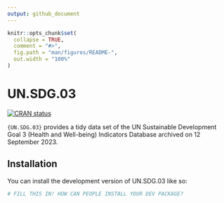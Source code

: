 ```yaml
---
output: github_document
---
```


<!-- README.md is generated from README.Rmd. Please edit that file -->

```r
knitr::opts_chunk$set(
  collapse = TRUE,
  comment = "#>",
  fig.path = "man/figures/README-",
  out.width = "100%"
)
```

# UN.SDG.03

<!-- badges: start -->
[![CRAN status](https://www.r-pkg.org/badges/version/UN.SDG.03)](https://CRAN.R-project.org/package=UN.SDG.03)
<!-- badges: end -->

`{UN.SDG.03}` provides a tidy data set of the UN Sustainable Development Goal 3
(Health and Well-being) Indicators Database archived on 12 September 2023.

## Installation

You can install the development version of UN.SDG.03 like so:

``` r
# FILL THIS IN! HOW CAN PEOPLE INSTALL YOUR DEV PACKAGE?
```

